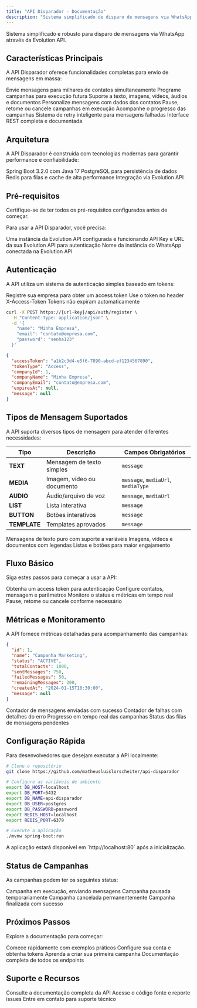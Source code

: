 ```yaml
---
title: "API Disparador - Documentação"
description: "Sistema simplificado de disparo de mensagens via WhatsApp"
---
```


<Note>
Sistema simplificado e robusto para disparo de mensagens via WhatsApp através da Evolution API.
</Note>

## Características Principais

A API Disparador oferece funcionalidades completas para envio de mensagens em massa:

<CardGroup cols={2}>
  <Card title="Disparo em Massa" icon="users" color="#16a34a">
    Envie mensagens para milhares de contatos simultaneamente
  </Card>
  <Card title="Agendamento" icon="clock" color="#eab308">
    Programe campanhas para execução futura
  </Card>
  <Card title="Múltiplos Tipos de Mídia" icon="image" color="#6366f1">
    Suporte a texto, imagens, vídeos, áudios e documentos
  </Card>
  <Card title="Variáveis Personalizadas" icon="brackets-curly" color="#8b5cf6">
    Personalize mensagens com dados dos contatos
  </Card>
  <Card title="Controle de Status" icon="settings" color="#f59e0b">
    Pause, retome ou cancele campanhas em execução
  </Card>
  <Card title="Métricas em Tempo Real" icon="chart-bar" color="#10b981">
    Acompanhe o progresso das campanhas
  </Card>
  <Card title="Retry Automático" icon="refresh-cw" color="#ef4444">
    Sistema de retry inteligente para mensagens falhadas
  </Card>
  <Card title="API REST" icon="code" color="#06b6d4">
    Interface REST completa e documentada
  </Card>
</CardGroup>

## Arquitetura

A API Disparador é construída com tecnologias modernas para garantir performance e confiabilidade:

<CardGroup cols={2}>
  <Card title="Backend" icon="server" color="#16a34a">
    Spring Boot 3.2.0 com Java 17
  </Card>
  <Card title="Banco de Dados" icon="database" color="#6366f1">
    PostgreSQL para persistência de dados
  </Card>
  <Card title="Cache" icon="zap" color="#ef4444">
    Redis para filas e cache de alta performance
  </Card>
  <Card title="WhatsApp" icon="message-circle" color="#25d366">
    Integração via Evolution API
  </Card>
</CardGroup>

## Pré-requisitos

<Warning>
Certifique-se de ter todos os pré-requisitos configurados antes de começar.
</Warning>

Para usar a API Disparador, você precisa:

<ParamField body="evolutionApi" type="instance" required>
  Uma instância da Evolution API configurada e funcionando
</ParamField>

<ParamField body="credentials" type="object" required>
  API Key e URL da sua Evolution API para autenticação
</ParamField>

<ParamField body="whatsappInstance" type="string" required>
  Nome da instância do WhatsApp conectada na Evolution API
</ParamField>

## Autenticação

A API utiliza um sistema de autenticação simples baseado em tokens:

<CardGroup cols={3}>
  <Card title="Registro" icon="user-plus" color="#16a34a">
    Registre sua empresa para obter um access token
  </Card>
  <Card title="Token Header" icon="key" color="#eab308">
    Use o token no header X-Access-Token
  </Card>
  <Card title="Sem Expiração" icon="infinity" color="#6366f1">
    Tokens não expiram automaticamente
  </Card>
</CardGroup>

<CodeGroup>

```bash Exemplo de Autenticação
curl -X POST https://{url-key}/api/auth/register \
  -H "Content-Type: application/json" \
  -d '{
    "name": "Minha Empresa",
    "email": "contato@empresa.com",
    "password": "senha123"
  }'
```

</CodeGroup>

<ResponseExample>

```json Resposta de Registro
{
  "accessToken": "a1b2c3d4-e5f6-7890-abcd-ef1234567890",
  "tokenType": "Access",
  "companyId": 1,
  "companyName": "Minha Empresa",
  "companyEmail": "contato@empresa.com",
  "expiresAt": null,
  "message": null
}
```

</ResponseExample>

## Tipos de Mensagem Suportados

A API suporta diversos tipos de mensagem para atender diferentes necessidades:

| Tipo | Descrição | Campos Obrigatórios |
|------|-----------|-------------------|
| **TEXT** | Mensagem de texto simples | `message` |
| **MEDIA** | Imagem, vídeo ou documento | `message`, `mediaUrl`, `mediaType` |
| **AUDIO** | Áudio/arquivo de voz | `message`, `mediaUrl` |
| **LIST** | Lista interativa | `message` |
| **BUTTON** | Botões interativos | `message` |
| **TEMPLATE** | Templates aprovados | `message` |

<CardGroup cols={3}>
  <Card title="Texto" icon="type" color="#16a34a">
    Mensagens de texto puro com suporte a variáveis
  </Card>
  <Card title="Mídia" icon="image" color="#6366f1">
    Imagens, vídeos e documentos com legendas
  </Card>
  <Card title="Interativo" icon="cursor-click" color="#8b5cf6">
    Listas e botões para maior engajamento
  </Card>
</CardGroup>

## Fluxo Básico

Siga estes passos para começar a usar a API:

<CardGroup cols={2}>
  <Card title="1. Registre sua empresa" icon="user-plus" href="/api-reference/auth/register">
    Obtenha um access token para autenticação
  </Card>
  <Card title="2. Crie uma campanha" icon="plus" href="/api-reference/campaigns/create">
    Configure contatos, mensagem e parâmetros
  </Card>
  <Card title="3. Acompanhe o progresso" icon="chart-line" href="/api-reference/campaigns/get">
    Monitore o status e métricas em tempo real
  </Card>
  <Card title="4. Gerencie campanhas" icon="settings" href="/api-reference/campaigns/pause">
    Pause, retome ou cancele conforme necessário
  </Card>
</CardGroup>

## Métricas e Monitoramento

A API fornece métricas detalhadas para acompanhamento das campanhas:

<ResponseExample>

```json Exemplo de Métricas
{
  "id": 1,
  "name": "Campanha Marketing",
  "status": "ACTIVE",
  "totalContacts": 1000,
  "sentMessages": 750,
  "failedMessages": 50,
  "remainingMessages": 200,
  "createdAt": "2024-01-15T10:30:00",
  "message": null
}
```

</ResponseExample>

<CardGroup cols={2}>
  <Card title="Mensagens Enviadas" icon="check-circle" color="#16a34a">
    Contador de mensagens enviadas com sucesso
  </Card>
  <Card title="Mensagens Falhadas" icon="x-circle" color="#ef4444">
    Contador de falhas com detalhes do erro
  </Card>
  <Card title="Status de Campanhas" icon="activity" color="#6366f1">
    Progresso em tempo real das campanhas
  </Card>
  <Card title="Filas de Processamento" icon="layers" color="#8b5cf6">
    Status das filas de mensagens pendentes
  </Card>
</CardGroup>

## Configuração Rápida

Para desenvolvedores que desejam executar a API localmente:

<CodeGroup>

```bash Configuração Local
# Clone o repositório
git clone https://github.com/matheusluislorscheiter/api-disparador

# Configure as variáveis de ambiente
export DB_HOST=localhost
export DB_PORT=5432
export DB_NAME=api-disparador
export DB_USER=postgres
export DB_PASSWORD=password
export REDIS_HOST=localhost
export REDIS_PORT=6379

# Execute a aplicação
./mvnw spring-boot:run
```

</CodeGroup>

<Note>
A aplicação estará disponível em `http://localhost:80` após a inicialização.
</Note>

## Status de Campanhas

As campanhas podem ter os seguintes status:

<CardGroup cols={2}>
  <Card title="ACTIVE" icon="play" color="#16a34a">
    Campanha em execução, enviando mensagens
  </Card>
  <Card title="PAUSED" icon="pause" color="#eab308">
    Campanha pausada temporariamente
  </Card>
  <Card title="CANCELLED" icon="stop" color="#ef4444">
    Campanha cancelada permanentemente
  </Card>
  <Card title="COMPLETED" icon="check" color="#6366f1">
    Campanha finalizada com sucesso
  </Card>
</CardGroup>

## Próximos Passos

Explore a documentação para começar:

<CardGroup cols={2}>
  <Card title="Quickstart" icon="rocket" href="/quickstart">
    Comece rapidamente com exemplos práticos
  </Card>
  <Card title="Autenticação" icon="shield" href="/authentication">
    Configure sua conta e obtenha tokens
  </Card>
  <Card title="Criando Campanhas" icon="plus-circle" href="/campaigns/creating">
    Aprenda a criar sua primeira campanha
  </Card>
  <Card title="API Reference" icon="book" href="/api-reference/auth/register">
    Documentação completa de todos os endpoints
  </Card>
</CardGroup>

## Suporte e Recursos

<CardGroup cols={3}>
  <Card title="Documentação" icon="book-open" href="/api-reference/auth/register">
    Consulte a documentação completa da API
  </Card>
  <Card title="GitHub" icon="github" href="https://github.com/matheusluislorscheiter/api-disparador">
    Acesse o código fonte e reporte issues
  </Card>
  <Card title="Suporte" icon="help-circle">
    Entre em contato para suporte técnico
  </Card>
</CardGroup>